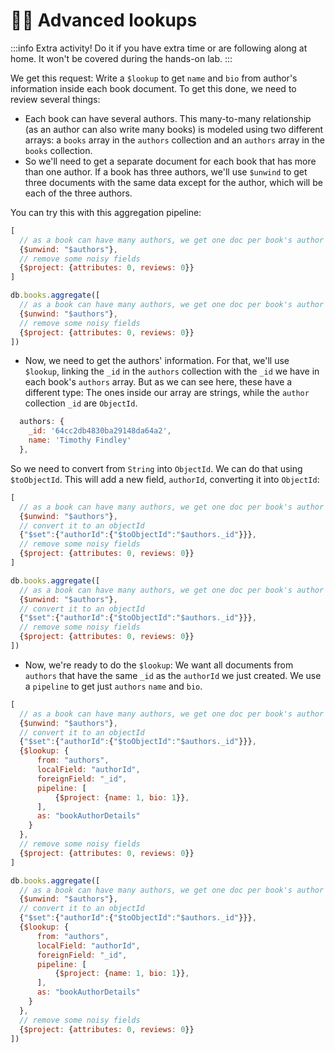 
# 🦸‍♂️ Advanced lookups

:::info
Extra activity! Do it if you have extra time or are following along at home. It won't be covered during the hands-on lab.
:::

We get this request: Write a `$lookup` to get `name` and `bio` from author's information inside each book document. To get this done, we need to review several things:

- Each book can have several authors. This many-to-many relationship (as an author can also write many books) is modeled using two different arrays: a `books` array in the `authors` collection and an `authors` array in the `books` collection.
- So we'll need to get a separate document for each book that has more than one author. If a book has three authors, we'll use `$unwind` to get three documents with the same data except for the author, which will be each of the three authors.

You can try this with this aggregation pipeline:


<Tabs groupId="aggregations">
<TabItem value="atlas" label="Atlas UI">

```js
[
  // as a book can have many authors, we get one doc per book's author
  {$unwind: "$authors"},
  // remove some noisy fields
  {$project: {attributes: 0, reviews: 0}}
]
```

</TabItem>

<TabItem value="mongodb-shell" label="MongoDB Shell">

```js
db.books.aggregate([
  // as a book can have many authors, we get one doc per book's author
  {$unwind: "$authors"},
  // remove some noisy fields
  {$project: {attributes: 0, reviews: 0}}
])
```

</TabItem>
</Tabs>

- Now, we need to get the authors' information. For that, we'll use `$lookup`, linking the `_id` in the `authors` collection with the `_id` we have in each book's `authors` array. But as we can see here, these have a different type: The ones inside our array are strings, while the `author` collection `_id` are `ObjectId`.

```js
  authors: {
    _id: '64cc2db4830ba29148da64a2',
    name: 'Timothy Findley'
  },
```

So we need to convert from `String` into `ObjectId`. We can do that using `$toObjectId`. This will add a new field, `authorId`, converting it into `ObjectId`:


<Tabs groupId="aggregations">
<TabItem value="atlas" label="Atlas UI">

```js
[
  // as a book can have many authors, we get one doc per book's author
  {$unwind: "$authors"},
  // convert it to an objectId
  {"$set":{"authorId":{"$toObjectId":"$authors._id"}}},
  // remove some noisy fields
  {$project: {attributes: 0, reviews: 0}}
]
```
</TabItem>

<TabItem value="mongodb-shell" label="MongoDB Shell">

```js
db.books.aggregate([
  // as a book can have many authors, we get one doc per book's author
  {$unwind: "$authors"},
  // convert it to an objectId
  {"$set":{"authorId":{"$toObjectId":"$authors._id"}}},
  // remove some noisy fields
  {$project: {attributes: 0, reviews: 0}}
])
```

</TabItem>
</Tabs>


- Now, we're ready to do the `$lookup`: We want all documents from `authors` that have the same `_id` as the `authorId` we just created. We use a `pipeline` to get just `authors` `name` and `bio`.

<Tabs groupId="aggregations">
<TabItem value="atlas" label="Atlas UI">

```js
[
  // as a book can have many authors, we get one doc per book's author
  {$unwind: "$authors"},
  // convert it to an objectId
  {"$set":{"authorId":{"$toObjectId":"$authors._id"}}},
  {$lookup: {
      from: "authors",
      localField: "authorId",
      foreignField: "_id",
      pipeline: [
          {$project: {name: 1, bio: 1}},
      ],
      as: "bookAuthorDetails"
    } 
  },
  // remove some noisy fields
  {$project: {attributes: 0, reviews: 0}}
]
```

</TabItem>

<TabItem value="mongodb-shell" label="MongoDB Shell">

```js
db.books.aggregate([
  // as a book can have many authors, we get one doc per book's author
  {$unwind: "$authors"},
  // convert it to an objectId
  {"$set":{"authorId":{"$toObjectId":"$authors._id"}}},
  {$lookup: {
      from: "authors",
      localField: "authorId",
      foreignField: "_id",
      pipeline: [
          {$project: {name: 1, bio: 1}},
      ],
      as: "bookAuthorDetails"
    } 
  },
  // remove some noisy fields
  {$project: {attributes: 0, reviews: 0}}
])
```

</TabItem>
</Tabs>




